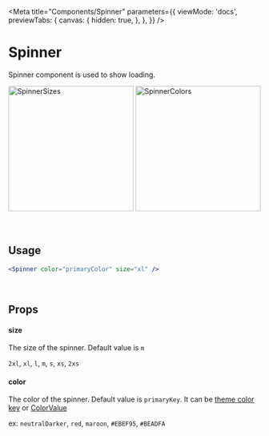 
<Meta
  title="Components/Spinner"
  parameters={{
    viewMode: 'docs',
    previewTabs: {
      canvas: {
        hidden: true,
      },
    },
  }}
/>

# Spinner

Spinner component is used to show loading.

<div
  style={{
    display: 'flex',
    flexWrap: 'wrap',
    justifyContent: 'center',
  }}>
  <img src={SpinnerSizes} width="250" alt="SpinnerSizes" />
  <img src={SpinnerColors} width="250" alt="SpinnerColors" />
</div>

<br/>
<br/>

## Usage

```jsx
<Spinner color="primaryColor" size="xl" />
```

<br />

## Props

#### size

The size of the spinner.
Default value is `m`

`2xl`,
`xl`,
`l`,
`m`,
`s`,
`xs`,
`2xs`

#### color

The color of the spinner.
Default value is `primaryKey`. It can be <a href="/docs/design-system-colors--page" title="title">theme color key</a> or <a href="https://reactnative.dev/docs/colors#named-colors" title="title">ColorValue</a>
  
ex: 
`neutralDarker`,
`red`,
`maroon`,
`#EBEF95`,
`#BEADFA`

